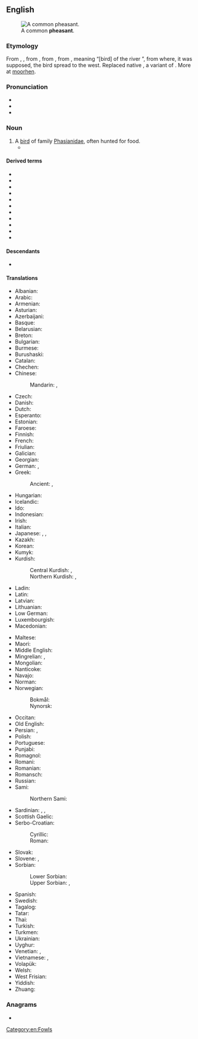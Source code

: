 ==English==
{{wikipedia}}
[[Image:Common Pheasant (Hybride).jpg|thumb|A common '''pheasant'''.]]

===Etymology===
From {{inh|en|enm|fesaunt}}, {{m|enm|fesant}}, from {{der|en|fro|fesan}}, from {{der|en|la|phāsiānus}}, from {{der|en|grc|φᾱσιανός}}, meaning “[bird] of the river {{m|grc|Φᾶσις}}”, from where, it was supposed, the bird spread to the west. Replaced native {{der|en|ang|wōrhana}}, a variant of  {{m|ang|mōrhana}}. More at [[moorhen]].

===Pronunciation===
* {{IPA|en|/ˈfɛzənt/}}
* {{audio|en|en-us-pheasant.ogg|Audio (US)}}
* {{rhymes|en|ɛzənt|s=2}}

===Noun===
{{en-noun}}

# A [[bird]] of family [[Phasianidae]], often hunted for food.
#* {{quote-book|en|year=1834|author={{w|Letitia Elizabeth Landon}}|title=Francesca Carrara|volume=3|page=80|text=Or sometimes, passing too near a sequestered copse, the shy tenants were startled, and the superb plumage of the '''pheasant''' dashed aside the branches, and the stately bird soared up on rattling wing.}}

====Derived terms====
* {{l|en|pea-pheasant}}
* {{l|en|Pheasant coronavirus}}
* {{l|en|pheasant coucal}}
* {{l|en|pheasant cuckoo}}
* {{l|en|pheasant pigeon}}
* {{l|en|pheasant-tailed jacana}}
* {{l|en|pheasant under glass}}
* {{l|en|pheasant's eye}}
* {{l|en|pheasantless}}
* {{l|en|pheasantlike}}
* {{l|en|pheasantry}}

====Descendants====
* {{desc|cy|ffesant|bor=1}}

====Translations====
{{trans-top|bird of family Phasianidae, often hunted for food}}
* Albanian: {{t|sq|fazani}}
* Arabic: {{t|ar|تَدْرُج|m}}
* Armenian: {{t+|hy|փասիան}}
* Asturian: {{t|ast|faisán|m}}
* Azerbaijani: {{t+|az|qırqovul}}
* Basque: {{t+|eu|faisai}}
* Belarusian: {{t|be|фаза́н|m}}
* Breton: {{t|br|fazan-kolc’his}}
* Bulgarian: {{t+|bg|фазан|m}}
* Burmese: {{t+|my|ရစ်}}
* Burushaski: {{t-needed|bsk}}
* Catalan: {{t+|ca|faisà|m}}
* Chechen: {{t|ce|аккха нӏаьна}}
* Chinese:
*: Mandarin: {{t+|cmn|野雞|sc=Hani}}, {{t+|cmn|野鸡|tr=yějī|sc=Hani}}
* Czech: {{t+|cs|bažant|m}}
* Danish: {{t+|da|fasan}}
* Dutch: {{t+|nl|fazant|m}}
* Esperanto: {{t|eo|fazano}}
* Estonian: {{t|et|faasan}}
* Faroese: {{t|fo|fasánur}}
* Finnish: {{t+|fi|fasaani}}
* French: {{t+|fr|faisan|m}}
* Friulian: {{t|fur|fasan}}
* Galician: {{t+|gl|faisán|m}}
* Georgian: {{t+|ka|ხოხობი}}
* German: {{t+|de|Fasan|m}}, {{t|de|Fasanenhuhn|n}}
* Greek: {{t+|el|φασιανός|m}}
*: Ancient: {{t|grc|φᾱσιᾱνός|m}}, {{t|grc|τέταρος|m}}
* Hungarian: {{t+|hu|fácán}}
* Icelandic: {{t|is|fashani}}
* Ido: {{t+|io|fazano}}
* Indonesian: {{t+|id|pegar}}
* Irish: {{t|ga|piasún}}
* Italian: {{t+|it|fagiano|m}}
* Japanese: {{t+|ja|キジ|tr=kiji|sc=Jpan}}, {{t+|ja|雉|tr=きじ, kiji|sc=Jpan}}, {{t|ja|雉子|tr=きじ, kiji|sc=Jpan}}
* Kazakh: {{t|kk|қырғауыл}}
* Korean: {{t+|ko|꿩}}
* Kumyk: {{t|kum|къыртавукъ}}
* Kurdish:
*: Central Kurdish: {{t|ckb|قەرقاوِڵ}}, {{t|ckb|چۆڕ}}
*: Northern Kurdish: {{t+|kmr|qerqewil|m}}, {{t+|kmr|çor|m}}
* Ladin: {{t|lld|fasan}}
* Latin: {{t+|la|phāsiānus|m}}
* Latvian: {{t|lv|fazāns|m}}
* Lithuanian: {{t+|lt|fazanas|m}}
* Low German: {{t|nds|Fasaan|m}}
* Luxembourgish: {{t|lb|Fasan|m}}
* Macedonian: {{t|mk|фазан|m}}
{{trans-mid}}
* Maltese: {{t|mt|faġan}}
* Maori: {{t|mi|peihana}}
* Middle English: {{t|enm|fesaunt}}
* Mingrelian: {{t|xmf|ხოხობი}}, {{t|xmf|ქილორი}}
* Mongolian: {{t+|mn|гургуул}}
* Nanticoke: {{t|nnt|uh!-quas-capitz}}
* Navajo: {{t|nv|zéédzísgaii}}
* Norman: {{t|nrf|faîsan|m}}
* Norwegian:
*: Bokmål: {{t|nb|fasan}}
*: Nynorsk: {{t|nn|fasan}}
* Occitan: {{t+|oc|faisan}}
* Old English: {{t|ang|wōrhana|m}}
* Persian: {{t+|fa|تذرو|tr=tazarv|sc=fa-Arab}}, {{t+|fa|قرقاول|tr=qarqâvol}}
* Polish: {{t+|pl|bażant}}
* Portuguese: {{t+|pt|faisão|m}}
* Punjabi: {{t|pa|ਚਕੋਰ|m|tr=cakōr|sc=Guru}}
* Romagnol: {{t|rgn|fașân|m}}
* Romani: {{t|rom|dropya|f}}
* Romanian: {{t+|ro|fazan|m}}
* Romansch: {{t|rm|fasan}}
* Russian: {{t+|ru|фаза́н|m}}
* Sami:
*: Northern Sami: {{t|se|fasána}}
* Sardinian: {{t|sc|pidraxu}}, {{t|sc|fagianu}}, {{t|sc|fazanu}}
* Scottish Gaelic: {{t|gd|easag|f}}
* Serbo-Croatian:
*: Cyrillic: {{t|sh|фазан|m}}
*: Roman: {{t+|sh|fazan|m}}
* Slovak: {{t|sk|bažant|m}}
* Slovene: {{t+|sl|fazan|m}}, {{t|sl|fazanka|f}}
* Sorbian:
*: Lower Sorbian: {{t|dsb|fazan}}
*: Upper Sorbian: {{t|hsb|bažant}}, {{t|hsb|fazan}}
* Spanish: {{t+|es|faisán|m}}
* Swedish: {{t+|sv|fasan}}
* Tagalog: {{t|tl|paysan}}
* Tatar: {{t|tt|кыргавыл}}
* Thai: {{t+|th|ไก่ฟ้า}}
* Turkish: {{t+|tr|sülün}}
* Turkmen: {{t|tk|sülgün}}
* Ukrainian: {{t|uk|фаза́н|m}}
* Uyghur: {{t|ug|قىرغاۋۇل}}
* Venetian: {{t+|vec|fajan|f}}, {{t|vec|fajàn|f}}
* Vietnamese: {{t+|vi|gà lôi}}, {{t+|vi|trĩ}}
* Volapük: {{t+|vo|fasan}}
* Welsh: {{t|cy|ffesant}}
* West Frisian: {{t+|fy|fazant}}
* Yiddish: {{t|yi|פֿאַזאַן|m}}
* Zhuang: {{t|za|roeggae}}
{{trans-bottom}}

===Anagrams===
* {{anagrams|en|a=aaehnpst|ant-heaps|antheaps|thapsane}}

[[Category:en:Fowls]]